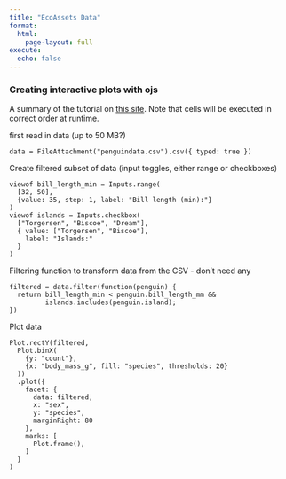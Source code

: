 ```yaml
---
title: "EcoAssets Data"
format:
  html: 
    page-layout: full
execute:
  echo: false
---
```


### Creating interactive plots with ojs

A summary of the tutorial on [this site](https://quarto.org/docs/interactive/ojs/){target="_blank"}. Note that cells will be executed in correct order at runtime. 



first read in data (up to 50 MB?)

```ojs
data = FileAttachment("penguindata.csv").csv({ typed: true })
```

Create filtered subset of data (input toggles, either range or checkboxes)

```ojs
viewof bill_length_min = Inputs.range(
  [32, 50], 
  {value: 35, step: 1, label: "Bill length (min):"}
)
viewof islands = Inputs.checkbox(
  ["Torgersen", "Biscoe", "Dream"], 
  { value: ["Torgersen", "Biscoe"], 
    label: "Islands:"
  }
)
```

Filtering function to transform data from the CSV - don't need any

```ojs
filtered = data.filter(function(penguin) {
  return bill_length_min < penguin.bill_length_mm &&
         islands.includes(penguin.island);
})
```

Plot data

```ojs
Plot.rectY(filtered, 
  Plot.binX(
    {y: "count"}, 
    {x: "body_mass_g", fill: "species", thresholds: 20}
  ))
  .plot({
    facet: {
      data: filtered,
      x: "sex",
      y: "species",
      marginRight: 80
    },
    marks: [
      Plot.frame(),
    ]
  }
)
```
